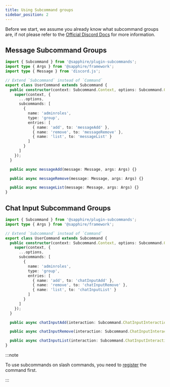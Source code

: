 ```yaml
---
title: Using Subcommand groups
sidebar_position: 2
---
```


Before we start, we assume you already know what subcommand groups are, if not please refer to the
[Official Discord Docs](https://discord.com/developers/docs/interactions/application-commands#subcommands-and-subcommand-groups)
for more information.

## Message Subcommand Groups

```typescript ts2esm2cjs|{8-18}|{10-20}
import { Subcommand } from '@sapphire/plugin-subcommands';
import type { Args } from '@sapphire/framework';
import type { Message } from 'discord.js';

// Extend `Subcommand` instead of `Command`
export class UserCommand extends Subcommand {
  public constructor(context: Subcommand.Context, options: Subcommand.Options) {
    super(context, {
      ...options,
      subcommands: [
        {
          name: 'adminroles',
          type: 'group',
          entries: [
            { name: 'add', to: 'messageAdd' },
            { name: 'remove', to: 'messageRemove' },
            { name: 'list', to: 'messageList' }
          ]
        }
      ]
    });
  }

  public async messageAdd(message: Message, args: Args) {}

  public async messageRemove(message: Message, args: Args) {}

  public async messageList(message: Message, args: Args) {}
}
```

## Chat Input Subcommand Groups

```typescript ts2esm2cjs|{8-18}|{9-19}
import { Subcommand } from '@sapphire/plugin-subcommands';
import type { Args } from '@sapphire/framework';

// Extend `Subcommand` instead of `Command`
export class UserCommand extends Subcommand {
  public constructor(context: Subcommand.Context, options: Subcommand.Options) {
    super(context, {
      ...options,
      subcommands: [
        {
          name: 'adminroles',
          type: 'group',
          entries: [
            { name: 'add', to: 'chatInputAdd' },
            { name: 'remove', to: 'chatInputRemove' },
            { name: 'list', to: 'chatInputList' }
          ]
        }
      ]
    });
  }

  public async chatInputAdd(interaction: Subcommand.ChatInputInteraction) {}

  public async chatInputRemove(interaction: Subcommand.ChatInputInteraction) {}

  public async chatInputList(interaction: Subcommand.ChatInputInteraction) {}
}
```

:::note

To use subcommands on slash commands, you need to
[register](../../getting-started/creating-a-basic-app-command#creating-a-slash-command-with-subcommands) the command
first.

:::
